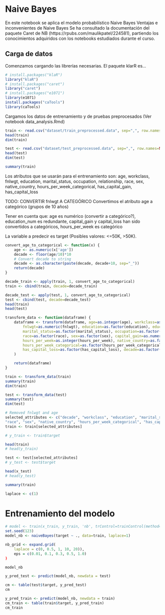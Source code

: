 # Naive Bayes
En este notebook se aplica el modelo probabilístico Naive Bayes
Ventajas e inconvenientes de Naive Bayes
Se ha consultado la documentación del paquete Caret de NB (https://rpubs.com/maulikpatel/224581), partiendo los conocimientos adquiridos con los notebooks estudiados durante el curso.

## Carga de datos
Comenzamos cargando las librerías necesarias.
El paquete klarR es...
```r
# install.packages("klaR")
library("klaR")
# install.packages("caret")
library("caret")
# install.packages("e1071")
library(e1071)
install.packages("caTools")
library(caTools)
```

Cargamos los datos de entrenamiento y de pruebas preprocesados (Ver notebook data_analysis.Rmd)
```r
train <- read.csv("dataset/train_preprocessed.data", sep=",", row.names=NULL, header=TRUE)
head(train)
dim(train)

test <- read.csv("dataset/test_preprocessed.data", sep=",", row.names=NULL, header=TRUE)
head(test)
dim(test)
```

```r
summary(train)
```

Los atributos que se usarán para el entrenamiento son:
age, workclass, fnlwgt, education, marital_status, occupation, relationship, race, 
sex, native_country, hours_per_week_categorical, has_capital_gain, has_capital_loss

TODO: CONVERTIR fnlwgt A CATEGÓRICO
Convertimos el atributo age a categórico (grupos de 10 años)

Tener en cuenta que: age es numérico (convertir a categórico?), education_num es redundante, 
capital_gain y capital_loss han sido convertidos a categóricos, hours_per_week es categórico

La variable a predecir es target (Posibles valores: <=50K, >50K).

```r
convert_age_to_categorical <- function(x) {
    age <- as.numeric(x['age'])
    decade <- floor(age/10)*10
    # Convert decade to string
    decade <- as.character(paste(decade, decade+10, sep="_"))
    return(decade)
}	
```	

```r
decade_train <- apply(train, 1, convert_age_to_categorical)
train <- cbind(train, decade=decade_train)

decade_test <- apply(test, 1, convert_age_to_categorical)
test <- cbind(test, decade=decade_test)
head(train)
head(test)
```

```r
transform_data <- function(dataframe) {
    dataframe <- transform(dataframe, age=as.integer(age), workclass=as.factor(workclass),
        fnlwgt=as.numeric(fnlwgt), education=as.factor(education), education_num=as.integer(education_num),
        marital_status=as.factor(marital_status), occupation=as.factor(occupation), relationship=as.factor(relationship),
        race=as.factor(race), sex=as.factor(sex), capital_gain=as.numeric(capital_gain), capital_loss=as.numeric(capital_loss),
        hours_per_week=as.integer(hours_per_week), native_country=as.factor(native_country), target=as.factor(target),
        hours_per_week_categorical=as.factor(hours_per_week_categorical),has_capital_gain=as.factor(has_capital_gain),
        has_capital_loss=as.factor(has_capital_loss), decade=as.factor(decade)
    )

    return(dataframe)
}
```

```r
train <- transform_data(train)
summary(train)	
dim(train)

test <- transform_data(test)
summary(test)
dim(test)
```

```r
# Removed fnlwgt and age
selected_attributes <- c("decade", "workclass", "education", "marital_status", "occupation", "relationship", 
"race", "sex", "native_country", "hours_per_week_categorical", "has_capital_gain", "has_capital_loss", "target")
train <- train[selected_attributes]

# y_train <- train$target

head(train)	
# head(y_train)
```	

```r
test <- test[selected_attributes]
# y_test <- test$target

head(x_test)
# head(y_test)
```	


```r
summary(train)	
```

```r
laplace <- c(1)	
```

# Entrenamiento del modelo
```r
# model <- train(x_train, y_train, 'nb', trControl=trainControl(method="cv", number=10), laplace=10)
set.seed(123)
model_nb <- naiveBayes(target ~ ., data=train, laplace=1)
```	

```r

nb_grid <- expand.grid(
    laplace = c(0, 0.5, 1, 10, 20)),
    eps = c(0.01, 0.1, 0.3, 0.5, 1.0)
)

```

```r
model_nb	
```	

```r
y_pred_test <- predict(model_nb, newdata = test)	
```	

```r
cm <- table(test$target, y_pred_test)
cm
```

```r
y_pred_train <- predict(model_nb, newdata = train)	
cm_train <- table(train$target, y_pred_train)
cm_train
```	